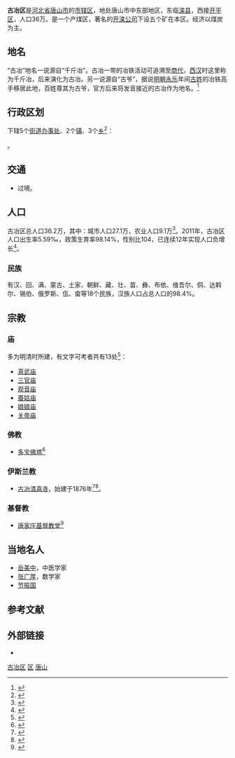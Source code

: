 {{Infobox China County
| county = 古冶区
| usedname = 
| nameorigin = 
| Photo = 
| Photoname = 
| map = 
| map_caption = 
| Pinyin = Gúyě Qū
| Belong = [[河北省|河北省]][[唐山市|唐山市]]
| Types = [[市辖区|市辖区]]
| admincode = 
| founded = 
| seat = 
| officerTitle = 
| officer = 
| officerTitle2 = 
| officer2 = 
| division = 11
| town = 
| township = 5
| subdistrict = 6
| dialect = 
| post code = 063100
| phone code = 0315
| coordinate = 
| area = 263平方千米
| area land = 
| area water = 
| census yr = 2003年
| pop = 36万人
| density =  
| GDP = 
| GDP_as_of = 
| GDPPC = 
| carlicense = 
| web = http://guye.tangshan.gov.cn/
| web_title = 古冶区人民政府信息网
}}
'''古冶区'''是[[河北省|河北省]][[唐山市|唐山市]]的[[市辖区|市辖区]]，地处唐山市中东部地区，东临[[滦县|滦县]]，西接[[开平区|开平区]]，人口36万。是一个产煤区，著名的[[开滦公司|开滦公司]]下设五个矿在本区。经济以煤炭为主。

== 地名 ==
“古冶”地名一说源自“千斤冶”。古冶一带的冶铁活动可追溯至[[商代|商代]]，[[西汉|西汉]]时这里称为千斤冶，后来演化为古冶。另一说源自“古爷”，据说[[明朝|明朝]][[永乐_(明朝)|永乐]]年间[[古姓|古姓]]的冶铁高手移居此地，百姓尊其为古爷，官方后来将发音接近的古冶作为地名。<ref>{{Cite news |url=http://szb.huanbohainews.com.cn/tswb/html/2017-05/05/content_91216.htm |title=觅踪寻源说古冶 |date=2017-05-05 |work=唐山晚报 |accessdate=2020-07-12 |archive-date=2020-12-02 |archive-url=https://web.archive.org/web/20201202052717/http://szb.huanbohainews.com.cn/tswb/html/2017-05/05/content_91216.htm |dead-url=no }}</ref>

== 行政区划 ==
{{PAGENAMEBASE}}下辖5个[[街道办事处|街道办事处]]、2个[[行政建制镇|镇]]、3个[[乡_(中华人民共和国)|乡]]<ref>{{PRC admin/ref sgc|13/02/04}}</ref>：

{{PRC admin/children|13/02/04}}。

== 交通 ==
* {{中国国道名|205}}过境。

==人口==
古冶区总人口36.2万，其中：城市人口27.1万，农业人口9.1万<ref>{{cite news|title=古冶区情简介|url=http://www.guye.gov.cn/guye/guyegaikuang/20150104/324403.html|date=2015-01-04|access-date=2017-09-06|archive-url=https://web.archive.org/web/20170906091402/http://www.guye.gov.cn/guye/guyegaikuang/20150104/324403.html|archive-date=2017-09-06|dead-url=yes}}</ref>。2011年，古冶区人口出生率5.59‰，政策生育率98.14%，性别比104，已连续12年实现人口负增长<ref>{{cite news|title=人口数据|url=http://www.guye.gov.cn/guye/guyegaikuang/20150311/280341.html|date=2015-03-11|access-date=2017-09-06|archive-url=https://web.archive.org/web/20170906133838/http://www.guye.gov.cn/guye/guyegaikuang/20150311/280341.html|archive-date=2017-09-06|dead-url=yes}}</ref>。

===民族===
有汉、回、满、蒙古、土家、朝鲜、藏、壮、苗、彝、布依、维吾尔、侗、达斡尔、锡伯、俄罗斯、佤、畲等18个民族，汉族人口占总人口的98.4%。

==宗教==
===庙===
多为明清时所建，有文字可考者共有13处<ref>{{cite news|title=古冶的庙|url=http://www.tszx.gov.cn/tszxwsw/index.aspx?lanmuid=107&sublanmuid=955&id=2639|date=2014-07-05|access-date=2017-09-06|archive-url=https://web.archive.org/web/20170906134251/http://www.tszx.gov.cn/tszxwsw/index.aspx?lanmuid=107&sublanmuid=955&id=2639|archive-date=2017-09-06|dead-url=yes}}</ref>：
*[[真武庙|真武庙]]
*[[三官庙|三官庙]]
*[[观音庙|观音庙]]
*[[蚕姑庙|蚕姑庙]]
*[[娘娘庙|娘娘庙]]
*[[关帝庙|关帝庙]]

===佛教===
*[[多宝佛塔|多宝佛塔]]<ref>{{cite news|title=古冶是人文兴盛之邦|url=http://www.guye.gov.cn/guye/chengzhenjieshao/20150520/281479.html|date=2015-05-20|access-date=2017-09-06|archive-url=https://web.archive.org/web/20170906094024/http://www.guye.gov.cn/guye/chengzhenjieshao/20150520/281479.html|archive-date=2017-09-06|dead-url=yes}}</ref>
===伊斯兰教===
*[[古冶清真寺|古冶清真寺]]，始建于1876年<ref>{{cite news|title=唐山的伊斯兰教|url=http://www.tszx.gov.cn/tszxwsw/index.aspx?lanmuid=107&sublanmuid=877&id=978|date=2014-06-17|deadurl=yes|archiveurl=https://web.archive.org/web/20170906091829/http://www.tszx.gov.cn/tszxwsw/index.aspx?lanmuid=107&sublanmuid=877&id=978|archivedate=2017-09-06|df=|accessdate=2017-09-06}}</ref><ref>{{cite news|title=古冶区古冶清真寺平安祥和过圣纪|url=http://www.tangshan.gov.cn/zhuzhan/guye/20150916/286526.html|access-date=2017-09-06|archive-url=https://web.archive.org/web/20170906091431/http://www.tangshan.gov.cn/zhuzhan/guye/20150916/286526.html|archive-date=2017-09-06|dead-url=yes}}</ref>。

===基督教===
*[[唐家庄基督教堂|唐家庄基督教堂]]<ref name="先进集体推荐名单">{{cite web|title=第三届全国创建和谐寺观教堂先进集体和先进个人推荐名单|url=http://www.hebmzt.gov.cn/tabid/73/InfoID/2064/frtid/38/Default.aspx|access-date=2017-09-06|archive-url=https://web.archive.org/web/20170906092019/http://www.hebmzt.gov.cn/tabid/73/InfoID/2064/frtid/38/Default.aspx|archive-date=2017-09-06|dead-url=yes}}</ref>

==当地名人==
*[[岳美中|岳美中]]，中医学家
*[[张广厚|张广厚]]，数学家
*[[节振国|节振国]]

== 参考文献 ==
{{Wikisource|民政部关于河北省唐山市东矿区更名为古冶区的批复}}
{{reflist}}

== 外部链接 ==
* {{Official website|http://guye.tangshan.gov.cn/|name=唐山市古冶区人民政府}}

{{唐山市古冶区行政区划}}
{{唐山市行政区划}}
{{河北行政区划}}

[[Category:古冶区|]]
[[Category:唐山区县市|区]]
[[Category:河北市辖区|唐山]]